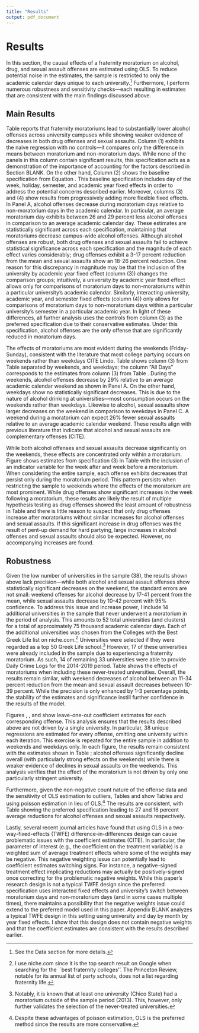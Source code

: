 ```yaml
---
title: "Results"
output: pdf_document
---
```


# Results

In this section, the causal effects of a fraternity moratorium on alcohol, drug, and sexual assault offenses are estimated using OLS. To reduce potential noise in the estimates, the sample is restricted to only the academic calendar days unique to each university.^[See the Data section for more details.] Furthermore, I perform numerous robustness and sensitivity checks—each resulting in estimates that are consistent with the main findings discussed above.

## Main Results

Table \ref{main_results} reports that fraternity moratoriums lead to substantially lower alcohol offenses across university campuses while showing weaker evidence of decreases in both drug offenses and sexual assaults. Column (1) exhibits the naive regression with no controls—it compares only the difference in means between moratorium and non-moratorium days. While none of the panels in this column contain significant results, this specification acts as a demonstration of the importance of accounting for the factors described in Section BLANK. On the other hand, Column (2) shows the baseline specification from Equation \ref{main_model}. This baseline specification includes day of the week, holiday, semester, and academic year fixed effects in order to address the potential concerns described earlier. Moreover, columns (3) and (4) show results from progressively adding more flexible fixed effects. In Panel A, alcohol offenses decrease during moratorium days relative to non-moratorium days in the academic calendar. In particular, an average moratorium day exhibits between 26 and 29 percent less alcohol offenses in comparison to an average academic calendar day. These estimates are statistically significant across each specification, maintaining that moratoriums decrease campus-wide alcohol offenses. Although alcohol offenses are robust, both drug offenses and sexual assaults fail to achieve statistical significance across each specification and the magnitude of each effect varies considerably; drug offenses exhibit a 3-17 percent reduction from the mean and sexual assaults show an 18-26 percent reduction. One reason for this discrepancy in magnitude may be that the inclusion of the university by academic year fixed effect (column (3)) changes the comparison groups; intuitively, a university by academic year fixed effect allows only for comparisons of moratorium days to non-moratoriums within a particular university's academic calendar. Similarly, interacting university, academic year, and semester fixed effects (column (4)) only allows for comparisons of moratorium days to non-moratorium days within a particular university's semester in a particular academic year. In light of these differences, all further analysis uses the controls from column (3) as the preferred specification due to their conservative estimates. Under this specification, alcohol offenses are the only offense that are significantly reduced in moratorium days.

The effects of moratoriums are most evident during the weekends (Friday-Sunday), consistent with the literature that most college partying occurs on weekends rather than weekdays CITE Lindo. Table \ref{weekend_table} shows column (3) from Table \ref{main_table} separated by weekends, and weekdays; the column "All Days" corresponds to the estimates from column (3) from Table \ref{main_table}. During the weekends, alcohol offenses decrease by 29% relative to an average academic calendar weekend as shown in Panel A. On the other hand, weekdays show no statistically significant decreases. This is due to the nature of alcohol drinking at universities—most consumption occurs on the weekends rather than weekdays. Likewise to alcohol, sexual assaults show larger decreases on the weekend in comparison to weekdays in Panel C. A weekend during a moratorium can expect 26% fewer sexual assaults relative to an average academic calendar weekend. These results align with previous literature that indicate that alcohol and sexual assaults are complementary offenses (CITE).

While both alcohol offenses and sexual assaults decrease significantly on the weekends, these effects are concentrated only within a moratorium. Figure \ref{} shows estimates from specification (3) in Table \ref{main_table} with the inclusion of an indicator variable for the week after and week before a moratorium. When considering the entire sample, each offense exhibits decreases that persist only during the moratorium period. This pattern persists when restricting the sample to weekends where the effects of the moratorium are most prominent. While drug offenses show significant increases in the week following a moratorium, these results are likely the result of multiple hypothesis testing as drug offenses showed the least amount of robustness in Table \ref{main_table} and there is little reason to suspect that only drug offenses increase after moratoriums without similar increases for alcohol offenses and sexual assaults. If this significant increase in drug offenses was the result of pent-up demand for hard partying, large increases in alcohol offenses and sexual assaults should also be expected. However, no accompanying increases are found.

## Robustness

Given the low number of universities in the sample (38), the results shown above lack precision—while both alcohol and sexual assault offenses show statistically significant decreases on the weekend, the standard errors are not small: weekend offenses for alcohol decrease by 17-41 percent from the mean, while sexual assaults decrease by 10-42 percent with 95% confidence. To address this issue and increase power, I include 14 additional universities in the sample that never underwent a moratorium in the period of analysis. This amounts to 52 total universities (and clusters) for a total of approximately 75 thousand academic calendar days. Each of the additional universities was chosen from the Colleges with the Best Greek Life list on niche.com.^[I use niche.com since it is the top search result on Google when searching for the ``best fraternity colleges''. The Princeton Review, notable for its annual list of party schools, does not a list regarding fraternity life.] Universities were selected if they were regarded as a top 50 Greek Life school.^[Notably, it is known that at least one university (Chico State) had a moratorium outside of the sample period (2013). This, however, only further validates the selection of the never-treated universities.] However, 17 of these universities were already included in the sample due to experiencing a fraternity moratorium. As such, 14 of remaining 33 universities were able to provide Daily Crime Logs for the 2014-2019 period. Table \ref{} shows the effects of moratoriums when including these never-treated universities. Overall, the results remain similar, with weekend decreases of alcohol between an 11-34 percent reduction from the mean and sexual assault decreases between 10-39 percent. While the precision is only enhanced by 1-3 percentage points, the stability of the estimates and significance instill further confidence in the results of the model.

Figures \ref{loo_alc_ols}, \ref{loos_drug_ols}, and \ref{loo_sex_ols} show leave-one-out coefficient estimates for each corresponding offense. This analysis ensures that the results described above are not driven by a single university. In particular, 38 unique regressions are estimated for every offense, omitting one university within each iteration. This exercise is repeated for the entire sample in addition to weekends and weekdays only. In each figure, the results remain consistent with the estimates shown in Table \ref{weekend_table}; alcohol offenses significantly decline overall (with particularly strong effects on the weekends) while there is weaker evidence of declines in sexual assaults on the weekends. This analysis verifies that the effect of the moratorium is not driven by only one particularly stringent university.

Furthermore, given the non-negative count nature of the offense data and the sensitivity of OLS estimation to outliers,  Tables \ref{main_table_p} and \ref{weekend_table_p} show Tables \ref{main_table} and \ref{weekend_table} using poisson estimation in lieu of OLS.^[Despite these advantages of poisson estimation, OLS is the preferred method since the results are more conservative.] The results are consistent, with Table \ref{weekend_table_p} showing the preferred specification leading to 27 and 16 percent average reductions for alcohol offenses and sexual assaults respectively. 

Lastly, several recent journal articles have found that using OLS in a two-way-fixed-effects (TWFE) difference-in-differences design can cause problematic issues with the coefficient estimates (CITE). In particular, the parameter of interest (e.g., the coefficient on the treatment variable) is a weighted sum of average treatment effects where some of the weights may be negative. This negative weighting issue can potentially lead to coefficient estimates switching signs. For instance, a negative-signed treatment effect implicating reductions may actually be positively-signed once correcting for the problematic negative weights. While this paper's research design is not a typical TWFE design since the preferred specification uses interacted fixed effects and university's switch between moratorium days and non-moratorium days (and in some cases multiple times), there maintains a possibility that the negative weights issue could extend to the preferred model used in this paper. Appendix BLANK analyzes a typical TWFE design in this setting using university and day by month by year fixed effects. I show that this design does not contain negative weights and that the coefficient estimates are consistent with the results described earlier. 



